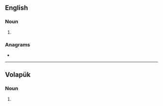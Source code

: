 {{also|FIDS}}
==English==

===Noun===
{{head|en|noun plural form}}

# {{plural of|fid|lang=en}}

===Anagrams===
* {{anagrams|en|difs}}

----

==Volapük==

===Noun===
{{head|vo|noun plural form}}

# {{plural of|fid|lang=vo}}